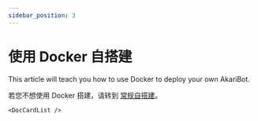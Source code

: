 ```yaml
---
sidebar_position: 3
---
```



# 使用 Docker 自搭建

This article will teach you how to use Docker to deploy your own AkariBot.

若您不想使用 Docker 搭建，请转到 [常规自搭建](/docs/dev/deploy/deploy_normal)。

```mdx-code-block
<DocCardList />
```

